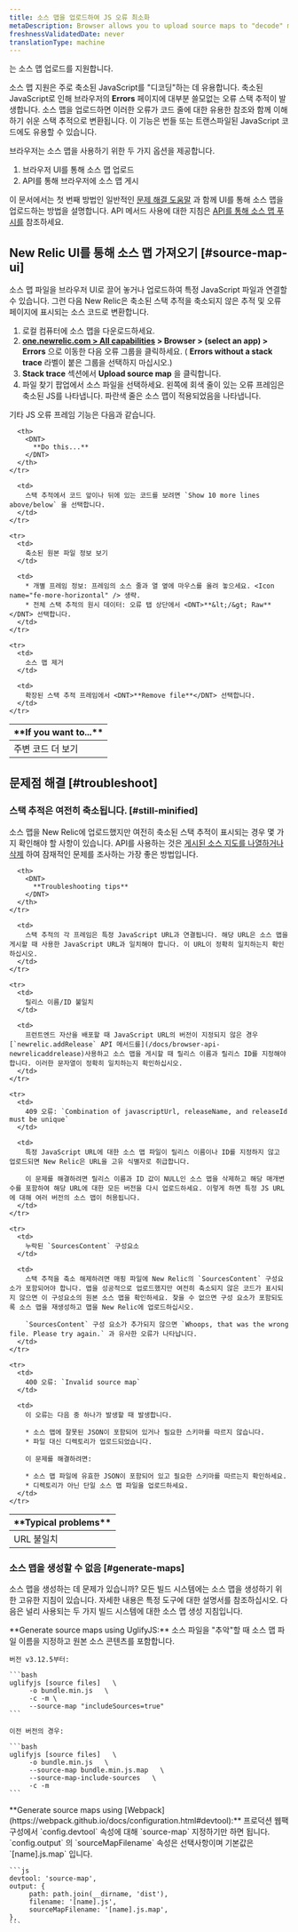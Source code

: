 ```yaml
---
title: 소스 맵을 업로드하여 JS 오류 최소화
metaDescription: Browser allows you to upload source maps to "decode" minified JavaScript; this allows you to understand your error stack traces in the browser UI.
freshnessValidatedDate: never
translationType: machine
---
```


[<InlinePopover type="browser" />](/docs/browser/new-relic-browser/getting-started/introduction-new-relic-browser)는 소스 맵 업로드를 지원합니다.

소스 맵 지원은 주로 축소된 JavaScript를 &quot;디코딩&quot;하는 데 유용합니다. 축소된 JavaScript로 인해 브라우저의 <DNT>**Errors**</DNT> 페이지에 대부분 쓸모없는 오류 스택 추적이 발생합니다. 소스 맵을 업로드하면 이러한 오류가 코드 줄에 대한 유용한 참조와 함께 이해하기 쉬운 스택 추적으로 변환됩니다. 이 기능은 번들 또는 트랜스파일된 JavaScript 코드에도 유용할 수 있습니다.

브라우저는 소스 맵을 사용하기 위한 두 가지 옵션을 제공합니다.

1. 브라우저 UI를 통해 소스 맵 업로드
2. API를 통해 브라우저에 소스 맵 게시

이 문서에서는 첫 번째 방법인 일반적인 [문제 해결 도움말](#troubleshoot) 과 함께 UI를 통해 소스 맵을 업로드하는 방법을 설명합니다. API 메서드 사용에 대한 지침은 [API를 통해 소스 맵 푸시를](/docs/browser/new-relic-browser/browser-pro-features/upload-source-maps-api/) 참조하세요.

## New Relic UI를 통해 소스 맵 가져오기 [#source-map-ui]

소스 맵 파일을 브라우저 UI로 끌어 놓거나 업로드하여 특정 JavaScript 파일과 연결할 수 있습니다. 그런 다음 New Relic은 축소된 스택 추적을 축소되지 않은 추적 및 오류 페이지에 표시되는 소스 코드로 변환합니다.

1. 로컬 컴퓨터에 소스 맵을 다운로드하세요.
2. <DNT>**[one.newrelic.com &gt; All capabilities](https://one.newrelic.com/all-capabilities) &gt; Browser &gt; (select an app) &gt; Errors**</DNT> 으로 이동한 다음 오류 그룹을 클릭하세요. ( <DNT>**Errors without a stack trace**</DNT> 라벨이 붙은 그룹을 선택하지 마십시오.)
3. <DNT>**Stack trace**</DNT> 섹션에서 <DNT>**Upload source map**</DNT> 을 클릭합니다.
4. 파일 찾기 팝업에서 소스 파일을 선택하세요. 왼쪽에 회색 줄이 있는 오류 프레임은 축소된 JS를 나타냅니다. 파란색 줄은 소스 맵이 적용되었음을 나타냅니다.

기타 JS 오류 프레임 기능은 다음과 같습니다.

<table>
  <thead>
    <tr>
      <th style={{ width: "200px" }}>
        <DNT>
          **If you want to...**
        </DNT>
      </th>

      <th>
        <DNT>
          **Do this...**
        </DNT>
      </th>
    </tr>
  </thead>

  <tbody>
    <tr>
      <td>
        주변 코드 더 보기
      </td>

      <td>
        스택 추적에서 코드 앞이나 뒤에 있는 코드를 보려면 `Show 10 more lines above/below` 을 선택합니다.
      </td>
    </tr>

    <tr>
      <td>
        축소된 원본 파일 정보 보기
      </td>

      <td>
        * 개별 프레임 정보: 프레임의 소스 줄과 열 옆에 마우스를 올려 놓으세요. <Icon name="fe-more-horizontal" /> 생략.
        * 전체 스택 추적의 원시 데이터: 오류 탭 상단에서 <DNT>**&lt;/&gt; Raw**</DNT> 선택합니다.
      </td>
    </tr>

    <tr>
      <td>
        소스 맵 제거
      </td>

      <td>
        확장된 스택 추적 프레임에서 <DNT>**Remove file**</DNT> 선택합니다.
      </td>
    </tr>
  </tbody>
</table>

## 문제점 해결 [#troubleshoot]

### 스택 추적은 여전히 축소됩니다. [#still-minified]

소스 맵을 New Relic에 업로드했지만 여전히 축소된 스택 추적이 표시되는 경우 몇 가지 확인해야 할 사항이 있습니다. API를 사용하는 것은 [게시된 소스 지도를 나열하거나 삭제](/docs/push-source-maps-api#publish) 하여 잠재적인 문제를 조사하는 가장 좋은 방법입니다.

<table>
  <thead>
    <tr>
      <th style={{ width: "200px" }}>
        <DNT>
          **Typical problems**
        </DNT>
      </th>

      <th>
        <DNT>
          **Troubleshooting tips**
        </DNT>
      </th>
    </tr>
  </thead>

  <tbody>
    <tr>
      <td>
        URL 불일치
      </td>

      <td>
        스택 추적의 각 프레임은 특정 JavaScript URL과 연결됩니다. 해당 URL은 소스 맵을 게시할 때 사용한 JavaScript URL과 일치해야 합니다. 이 URL이 정확히 일치하는지 확인하십시오.
      </td>
    </tr>

    <tr>
      <td>
        릴리스 이름/ID 불일치
      </td>

      <td>
        프런트엔드 자산을 배포할 때 JavaScript URL의 버전이 지정되지 않은 경우 [`newrelic.addRelease` API 메서드를](/docs/browser-api-newrelicaddrelease)사용하고 소스 맵을 게시할 때 릴리스 이름과 릴리스 ID를 지정해야 합니다. 이러한 문자열이 정확히 일치하는지 확인하십시오.
      </td>
    </tr>

    <tr>
      <td>
        409 오류: `Combination of javascriptUrl, releaseName, and releaseId must be unique`
      </td>

      <td>
        특정 JavaScript URL에 대한 소스 맵 파일이 릴리스 이름이나 ID를 지정하지 않고 업로드되면 New Relic은 URL을 고유 식별자로 취급합니다.

        이 문제를 해결하려면 릴리스 이름과 ID 값이 NULL인 소스 맵을 삭제하고 해당 매개변수를 포함하여 해당 URL에 대한 모든 버전을 다시 업로드하세요. 이렇게 하면 특정 JS URL에 대해 여러 버전의 소스 맵이 허용됩니다.
      </td>
    </tr>

    <tr>
      <td>
        누락된 `SourcesContent` 구성요소
      </td>

      <td>
        스택 추적을 축소 해제하려면 매핑 파일에 New Relic의 `SourcesContent` 구성요소가 포함되어야 합니다. 맵을 성공적으로 업로드했지만 여전히 축소되지 않은 코드가 표시되지 않으면 이 구성요소의 원본 소스 맵을 확인하세요. 찾을 수 없으면 구성 요소가 포함되도록 소스 맵을 재생성하고 맵을 New Relic에 업로드하십시오.

        `SourcesContent` 구성 요소가 추가되지 않으면 `Whoops, that was the wrong file. Please try again.` 과 유사한 오류가 나타납니다.
      </td>
    </tr>

    <tr>
      <td>
        400 오류: `Invalid source map`
      </td>

      <td>
        이 오류는 다음 중 하나가 발생할 때 발생합니다.

        * 소스 맵에 잘못된 JSON이 포함되어 있거나 필요한 스키마를 따르지 않습니다.
        * 파일 대신 디렉토리가 업로드되었습니다.

        이 문제를 해결하려면:

        * 소스 맵 파일에 유효한 JSON이 포함되어 있고 필요한 스키마를 따르는지 확인하세요.
        * 디렉토리가 아닌 단일 소스 맵 파일을 업로드하세요.
      </td>
    </tr>
  </tbody>
</table>

### 소스 맵을 생성할 수 없음 [#generate-maps]

소스 맵을 생성하는 데 문제가 있습니까? 모든 빌드 시스템에는 소스 맵을 생성하기 위한 고유한 지침이 있습니다. 자세한 내용은 특정 도구에 대한 설명서를 참조하십시오. 다음은 널리 사용되는 두 가지 빌드 시스템에 대한 소스 맵 생성 지침입니다.

<CollapserGroup>
  <Collapser id="generate-example" title="UglifyJS로 소스 맵 생성">
    <DNT>**Generate source maps using UglifyJS:**</DNT> 소스 파일을 &quot;추악&quot;할 때 소스 맵 파일 이름을 지정하고 원본 소스 콘텐츠를 포함합니다.

    버전 v3.12.5부터:

    ```bash
    uglifyjs [source files]   \ 
         -o bundle.min.js   \ 
         -c -m \
         --source-map "includeSources=true"
    ```

    이전 버전의 경우:

    ```bash
    uglifyjs [source files]   \ 
         -o bundle.min.js   \ 
         --source-map bundle.min.js.map   \ 
         --source-map-include-sources   \ 
         -c -m
    ```
  </Collapser>

  <Collapser id="generate-example" title="웹팩으로 소스 맵 생성">
    <DNT>**Generate source maps using [Webpack](https://webpack.github.io/docs/configuration.html#devtool):**</DNT> 프로덕션 웹팩 구성에서 `config.devtool` 속성에 대해 `source-map` 지정하기만 하면 됩니다. `config.output` 의 `sourceMapFilename` 속성은 선택사항이며 기본값은 `[name].js.map` 입니다.

    ```js
    devtool: 'source-map', 
    output: { 
         path: path.join(__dirname, 'dist'), 
         filename: '[name].js', 
         sourceMapFilename: '[name].js.map', 
    },
    ```
  </Collapser>
</CollapserGroup>